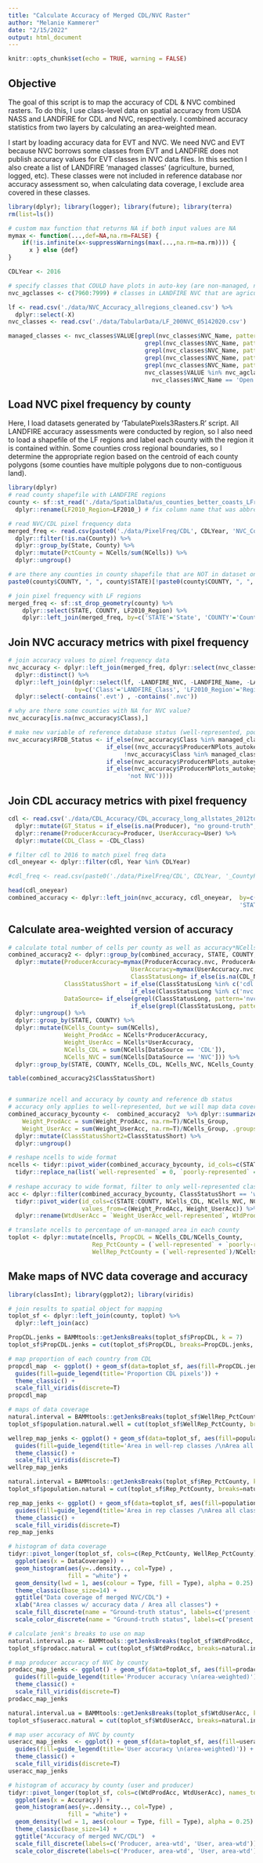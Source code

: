 ```yaml
---
title: "Calculate Accuracy of Merged CDL/NVC Raster"
author: "Melanie Kammerer"
date: "2/15/2022"
output: html_document
---
```


```r
knitr::opts_chunk$set(echo = TRUE, warning = FALSE)
```

## Objective
The goal of this script is to map the accuracy of CDL & NVC combined rasters. To do this, I use class-level data on spatial accuracy from USDA NASS and LANDFIRE for CDL and NVC, respectively. I combined accuracy statistics from two layers by calculating an area-weighted mean.

I start by loading accuracy data for EVT and NVC. We need NVC and EVT because NVC borrows some classes from EVT and LANDFIRE does not publish accuracy values for EVT classes in NVC data files. In this section I also create a list of LANDFIRE 'managed classes' (agriculture, burned, logged, etc). These classes were not included in reference database nor accuracy assessment so, when calculating data coverage, I exclude area covered in these classes.

```r
library(dplyr); library(logger); library(future); library(terra)
rm(list=ls())

# custom max function that returns NA if both input values are NA
mymax <- function(...,def=NA,na.rm=FALSE) {
    if(!is.infinite(x<-suppressWarnings(max(...,na.rm=na.rm)))) {
      x } else {def}
}

CDLYear <- 2016

# specify classes that COULD have plots in auto-key (are non-managed, not agriculture or NLCD developed)
nvc_agclasses <- c(7960:7999) # classes in LANDFIRE NVC that are agriculture

lf <- read.csv('./data/NVC_Accuracy_allregions_cleaned.csv') %>%
  dplyr::select(-X)
nvc_classes <- read.csv('./data/TabularData/LF_200NVC_05142020.csv')

managed_classes <- nvc_classes$VALUE[grepl(nvc_classes$NVC_Name, pattern='Developed-') | 
                                       grepl(nvc_classes$NVC_Name, pattern='Recently Burned-') | 
                                       grepl(nvc_classes$NVC_Name, pattern='Recently Logged-') | 
                                       grepl(nvc_classes$NVC_Name, pattern='Recently Disturbed Other-') | 
                                       grepl(nvc_classes$NVC_Name, pattern='Forest Plantation') | 
                                       nvc_classes$VALUE %in% nvc_agclasses |
                                         nvc_classes$NVC_Name == 'Open Water']
```
 
## Load NVC pixel frequency by county
Here, I load datasets generated by 'TabulatePixels3Rasters.R' script. All LANDFIRE accuracy assessments were conducted by region, so I also need to load a shapefile of the LF regions and label each county with the region it is contained within. Some counties cross regional boundaries, so I determine the appropriate region based on the centroid of each county polygons (some counties have multiple polygons due to non-contiguous land).
```r
library(dplyr)
# read county shapefile with LANDFIRE regions
county <- sf::st_read('./data/SpatialData/us_counties_better_coasts_LFregion.shp') %>%
  dplyr::rename(LF2010_Region=LF2010_) # fix column name that was abbreviated by shp driver

# read NVC/CDL pixel frequency data
merged_freq <- read.csv(paste0('./data/PixelFreq/CDL', CDLYear, 'NVC_CountyPixelFreq.csv')) %>%
  dplyr::filter(!is.na(County)) %>%
  dplyr::group_by(State, County) %>%
  dplyr::mutate(PctCounty = NCells/sum(NCells)) %>%
  dplyr::ungroup() 

# are there any counties in county shapefile that are NOT in dataset on NVC pixel frequency?
paste0(county$COUNTY, ", ", county$STATE)[!paste0(county$COUNTY, ", ", county$STATE) %in% paste0(merged_freq$County, ", ", merged_freq$State)]

# join pixel frequency with LF regions
merged_freq <- sf::st_drop_geometry(county) %>%
    dplyr::select(STATE, COUNTY, LF2010_Region) %>%
    dplyr::left_join(merged_freq, by=c('STATE'='State', 'COUNTY'='County'))

```

## Join NVC accuracy metrics with pixel frequency
```r
# join accuracy values to pixel frequency data
nvc_accuracy <- dplyr::left_join(merged_freq, dplyr::select(nvc_classes, VALUE, NVC_Name), by=c('Class'= 'VALUE')) %>%
  dplyr::distinct() %>%
  dplyr::left_join(dplyr::select(lf, -LANDFIRE_NVC, -LANDFIRE_Name, -LANDFIRE_EVT), 
                   by=c('Class'='LANDFIRE_Class', 'LF2010_Region'='Region')) %>%
  dplyr::select(-contains('.evt') , -contains('.nvc'))

# why are there some counties with NA for NVC value?
nvc_accuracy[is.na(nvc_accuracy$Class),]

# make new variable of reference database status (well-represented, poorly-represented, absent, or managed/ag)
nvc_accuracy$RFDB_Status <- if_else(nvc_accuracy$Class %in% managed_classes, 'absent, managed/ag/disturbed', 
                            if_else((nvc_accuracy$ProducerNPlots_autokey == 0|is.na(nvc_accuracy$ProducerNPlots_autokey)) & 
                                 !nvc_accuracy$Class %in% managed_classes,  'absent, could be added', 
                            if_else(nvc_accuracy$ProducerNPlots_autokey >= 30, 'well-represented',
                            if_else(nvc_accuracy$ProducerNPlots_autokey < 30 & nvc_accuracy$ProducerNPlots_autokey > 0, 'poorly-represented',
                                  'not NVC'))))

```

## Join CDL accuracy metrics with pixel frequency
```r
cdl <- read.csv('./data/CDL_Accuracy/CDL_accuracy_long_allstates_2012to2020.csv')  %>%
  dplyr::mutate(GT_Status = if_else(is.na(Producer), "no ground-truth", "present")) %>%
  dplyr::rename(ProducerAccuracy=Producer, UserAccuracy=User) %>%
  dplyr::mutate(CDL_Class = -CDL_Class)

# filter cdl to 2016 to match pixel freq data
cdl_oneyear <- dplyr::filter(cdl, Year %in% CDLYear)

#cdl_freq <- read.csv(paste0('./data/PixelFreq/CDL', CDLYear, '_CountyPixelFreq.csv'))

head(cdl_oneyear)
combined_accuracy <- dplyr::left_join(nvc_accuracy, cdl_oneyear,  by=c('Class'='CDL_Class', 
                                                                  'STATE'='State'), suffix=c('.nvc', '.cdl')) 
```


## Calculate area-weighted version of accuracy
```r
# calculate total number of cells per county as well as accuracy*NCells of a specific class (will sum in next step to get area-weighted average)
combined_accuracy2 <- dplyr::group_by(combined_accuracy, STATE, COUNTY, Class) %>%
  dplyr::mutate(ProducerAccuracy=mymax(ProducerAccuracy.nvc, ProducerAccuracy.cdl, na.rm=T),
                                   UserAccuracy=mymax(UserAccuracy.nvc, UserAccuracy.cdl, na.rm=T), # select source of accuracy value
                                   ClassStatusLong= if_else(is.na(CDL_Name), paste0('nvc: ', RFDB_Status), paste0('cdl: ',GT_Status)),
                ClassStatusShort = if_else(ClassStatusLong %in% c('cdl: present', 'nvc: well-represented'), 'well-represented',
                                   if_else(ClassStatusLong %in% c('nvc: poorly-represented'), 'poorly-represented', 'absent')),
                DataSource= if_else(grepl(ClassStatusLong, pattern='nvc: '), 'NVC',
                                   if_else(grepl(ClassStatusLong, pattern='cdl: '), 'CDL', 'uh-oh'))) %>% 
  dplyr::ungroup() %>%
  dplyr::group_by(STATE, COUNTY) %>%
  dplyr::mutate(NCells_County= sum(NCells), 
                Weight_ProdAcc = NCells*ProducerAccuracy,
                Weight_UserAcc = NCells*UserAccuracy,
                NCells_CDL = sum(NCells[DataSource == 'CDL']),
                NCells_NVC = sum(NCells[DataSource == 'NVC'])) %>%
  dplyr::group_by(STATE, COUNTY, NCells_CDL, NCells_NVC, NCells_County, ClassStatusShort) 

table(combined_accuracy2$ClassStatusShort)


# summarize ncell and accuracy by county and reference db status
# accuracy only applies to well-represented, but we will map data coverage of well and poorly represented classes
combined_accuracy_bycounty <-  combined_accuracy2  %>% dplyr::summarize(NCells_Group = sum(NCells, na.rm=T), 
    Weight_ProdAcc = sum(Weight_ProdAcc, na.rm=T)/NCells_Group,
    Weight_UserAcc = sum(Weight_UserAcc, na.rm=T)/NCells_Group, .groups='keep') %>%
  dplyr::mutate(ClassStatusShort2=ClassStatusShort) %>%
  dplyr::ungroup()

# reshape ncells to wide format
ncells <- tidyr::pivot_wider(combined_accuracy_bycounty, id_cols=c(STATE:COUNTY, NCells_CDL, NCells_NVC, NCells_County),   names_from=ClassStatusShort, values_from=NCells_Group) %>%
  tidyr::replace_na(list(`well-represented` = 0, `poorly-represented` = 0))
  
# reshape accuracy to wide format, filter to only well-represented classes
acc <- dplyr::filter(combined_accuracy_bycounty, ClassStatusShort == 'well-represented') %>% 
  tidyr::pivot_wider(id_cols=c(STATE:COUNTY, NCells_CDL, NCells_NVC, NCells_County), names_from=ClassStatusShort, 
                     values_from=c(Weight_ProdAcc, Weight_UserAcc)) %>%
  dplyr::rename(WtdUserAcc = `Weight_UserAcc_well-represented`, WtdProdAcc = `Weight_ProdAcc_well-represented`)

# translate ncells to percentage of un-managed area in each county
toplot <- dplyr::mutate(ncells, PropCDL = NCells_CDL/NCells_County,
                        Rep_PctCounty = (`well-represented` + `poorly-represented`)/NCells_County,
                        WellRep_PctCounty = (`well-represented`)/NCells_County)
```

## Make maps of NVC data coverage and accuracy 
```r
library(classInt); library(ggplot2); library(viridis)

# join results to spatial object for mapping
toplot_sf <- dplyr::left_join(county, toplot) %>%
  dplyr::left_join(acc)

PropCDL.jenks = BAMMtools::getJenksBreaks(toplot_sf$PropCDL, k = 7)
toplot_sf$PropCDL.jenks = cut(toplot_sf$PropCDL, breaks=PropCDL.jenks, include.lowest = TRUE)

# map proportion of each country from CDL
propcdl_map  <- ggplot() + geom_sf(data=toplot_sf, aes(fill=PropCDL.jenks)) +  
  guides(fill=guide_legend(title='Proportion CDL pixels')) +
  theme_classic() + 
  scale_fill_viridis(discrete=T)
propcdl_map

# maps of data coverage
natural.interval = BAMMtools::getJenksBreaks(toplot_sf$WellRep_PctCounty, k = 7)
toplot_sf$population.natural.well = cut(toplot_sf$WellRep_PctCounty, breaks=natural.interval, include.lowest = TRUE)

wellrep_map_jenks <- ggplot() + geom_sf(data=toplot_sf, aes(fill=population.natural.well)) +  
  guides(fill=guide_legend(title='Area in well-rep classes /\nArea all classes')) +
  theme_classic() + 
  scale_fill_viridis(discrete=T)
wellrep_map_jenks

natural.interval = BAMMtools::getJenksBreaks(toplot_sf$Rep_PctCounty, k = 7)
toplot_sf$population.natural = cut(toplot_sf$Rep_PctCounty, breaks=natural.interval, include.lowest = TRUE)

rep_map_jenks <- ggplot() + geom_sf(data=toplot_sf, aes(fill=population.natural)) +  
  guides(fill=guide_legend(title='Area in rep classes /\nArea all classes')) +
  theme_classic() + 
  scale_fill_viridis(discrete=T)
rep_map_jenks

# histogram of data coverage
tidyr::pivot_longer(toplot_sf, cols=c(Rep_PctCounty, WellRep_PctCounty), names_to='Type', values_to='DataCoverage') %>%
  ggplot(aes(x = DataCoverage)) + 
  geom_histogram(aes(y=..density.., col=Type) ,
                 fill = "white") +
  geom_density(lwd = 1, aes(colour = Type, fill = Type), alpha = 0.25) +
  theme_classic(base_size=14) +
  ggtitle("Data coverage of merged NVC/CDL") +
  xlab("Area classes w/ accuracy data / Area all classes") +
  scale_fill_discrete(name = "Ground-truth status", labels=c('present (nplots > 0)', 'well-represented\n(nplots > 30)')) +
  scale_color_discrete(name = "Ground-truth status", labels=c('present (nplots > 0)', 'well-represented\n(nplots > 30)'))


```

```r
# calculate jenk's breaks to use on map
natural.interval.pa <- BAMMtools::getJenksBreaks(toplot_sf$WtdProdAcc, k = 7)
toplot_sf$prodacc.natural = cut(toplot_sf$WtdProdAcc, breaks=natural.interval.pa, include.lowest = TRUE)

# map producer accuracy of NVC by county
prodacc_map_jenks <- ggplot() + geom_sf(data=toplot_sf, aes(fill=prodacc.natural)) +  
  guides(fill=guide_legend(title='Producer accuracy \n(area-weighted)')) +
  theme_classic() + 
  scale_fill_viridis(discrete=T)
prodacc_map_jenks

natural.interval.ua = BAMMtools::getJenksBreaks(toplot_sf$WtdUserAcc, k = 7)
toplot_sf$useracc.natural = cut(toplot_sf$WtdUserAcc, breaks=natural.interval.ua, include.lowest = TRUE)

# map user accuracy of NVC by county
useracc_map_jenks  <- ggplot() + geom_sf(data=toplot_sf, aes(fill=useracc.natural)) +  
  guides(fill=guide_legend(title='User accuracy \n(area-weighted)')) +
  theme_classic() + 
  scale_fill_viridis(discrete=T)
useracc_map_jenks 

# histogram of accuracy by county (user and producer)
tidyr::pivot_longer(toplot_sf, cols=c(WtdProdAcc, WtdUserAcc), names_to='Type', values_to='Accuracy') %>%
  ggplot(aes(x = Accuracy)) + 
  geom_histogram(aes(y=..density.., col=Type) ,
                 fill = "white") +
  geom_density(lwd = 1, aes(colour = Type, fill = Type), alpha = 0.25) +
  theme_classic(base_size=14) +
  ggtitle("Accuracy of merged NVC/CDL")  +
  scale_fill_discrete(labels=c('Producer, area-wtd', 'User, area-wtd')) +
  scale_color_discrete(labels=c('Producer, area-wtd', 'User, area-wtd'))

```



